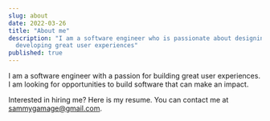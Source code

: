 ```yaml
---
slug: about
date: 2022-03-26
title: "About me"
description: "I am a software engineer who is passionate about designing and
  developing great user experiences"
published: true
---
```



I am a software engineer with a passion for building great user experiences. I am looking for opportunities to build software that can make an impact.

Interested in hiring me? Here is my resume. You can contact me at sammygamage@gmail.com.

<PDFViewer src="/assets/SamuelGamage-Resume-Spring2023-3.pdf" />
